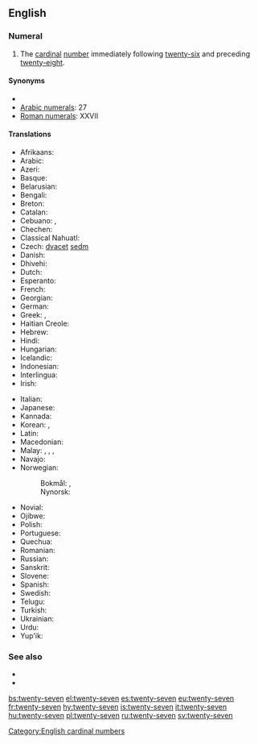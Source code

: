 ==English==
{{cardinalbox|en|26|27|28|twenty-six|twenty-eight|ord=twenty-seventh}}

===Numeral===
{{head|en|numeral}}

# The [[cardinal]] [[number]] immediately following [[twenty-six]] and preceding [[twenty-eight]].

====Synonyms====
* {{l|en|seven and twenty}}
* [[w:Arabic numerals|Arabic numerals]]: 27
* [[w:Roman numerals|Roman numerals]]: XXVII

====Translations====
{{trans-top|twenty-seven}}
* Afrikaans: {{t|af|sewe-en-twintig}}
* Arabic: {{t|ar|سَبْعَة وَعِشْرُون|tr=sabʿa wa-ʿišrūn}}
* Azeri: {{t+|az|iyirmi yeddi}}
* Basque: {{t+|eu|hogeita zazpi}}
* Belarusian: {{t|be|два́ццаць сем|sc=Cyrl}}
* Bengali: {{t|bn|সাতাশ|tr=shatash|sc=Beng}}
* Breton: {{t|br|seizh-warn-ugent}}
* Catalan: {{t+|ca|vint-i-set}}
* Cebuano: {{t|ceb|kawhaa'g pito}}, {{t|ceb|baynete syete}}
* Chechen: {{t|ce|ткъе ворхI|tr=tqe vorh}}
* Classical Nahuatl: {{t|nci|cempōhualli onchicōme}}
* Czech: [[dvacet]] [[sedm]]
* Danish: {{t|da|syvogtyve}}
* Dhivehi: {{t|dv|ހަތާވީސް}}
* Dutch: {{t+|nl|zevenentwintig}}
* Esperanto: {{t|eo|dudek sep}}
* French: {{t+|fr|vingt-sept|m}}
* Georgian: {{t|ka|ოცდაშვიდი}}
* German: {{t|de|siebenundzwanzig}}
* Greek: {{t|el|είκοσι εφτά}}, {{t|el|είκοσι επτά}}
* Haitian Creole: {{t|ht|vennsèt}}
* Hebrew: {{t|he|עשרים־ושבעה|tr=esrím və-šivá}}
* Hindi: {{t+|hi|सत्ताईस|tr=sattaaees}}
* Hungarian: {{t+|hu|huszonhét}}
* Icelandic: {{t+|is|tuttugu og sjö}}
* Indonesian: {{t|id|dua puluh tujuh}}
* Interlingua: {{t|ia|vinti-septe}}
* Irish: {{t|ga|fiche a seacht}}
{{trans-mid}}
* Italian: {{t+|it|ventisette|m}}
* Japanese: {{t|ja|二十七|tr=にじゅうなな, ni-jū-nána}}
* Kannada: {{t|kn|ಇಪ್ಪತ್ತೇಳು|sc=Knda}}
* Korean: {{t|ko|스물일곱|tr=seumul ilgob|sc=Kore}}, {{t+|ko|이십칠|tr=isibchil|sc=Kore}}
* Latin: {{t|la|vigintiseptem}}
* Macedonian: {{t|mk|дваесет и седум|tr=dváeset i sédum}}
* Malay: {{t|ms|dua puluh tujuh}}, {{t|ms|dua puluh pitu}}, {{t|ms|tujuh likur}}, {{t|ms|pitu likur}}
* Navajo: {{t|nv|naadįįtsostsʼid}}
* Norwegian:
*: Bokmål: {{t|no|tjuesyv}}, {{t|no|tjuesju}}
*: Nynorsk: {{t|nn|tjuesju}}
* Novial: {{t|nov|duanti-set}}
* Ojibwe: {{t|oj|niishtana-ashi-niizhwaaswi}}
* Polish: {{t|pl|dwadzieścia siedem}}
* Portuguese: {{t|pt|vinte e sete|m}}
* Quechua: {{t|qu|iskay chunka qanchisniyuq}}
* Romanian: {{t|ro|douăzeci și șapte}}
* Russian: {{t+|ru|два́дцать се́мь}}
* Sanskrit: {{t+|sa|सप्तविंशति|f|tr=saptaviṃśati|sc=Deva}}
* Slovene: {{t|sl|sedemindvajset}}
* Spanish: {{t+|es|veintisiete}}
* Swedish: {{t+|sv|tjugosju}}
* Telugu: {{t|te|ఇరవై ఏడు|tr=iravai EDu}}
* Turkish: {{t+|tr|yirmi yedi}}
* Ukrainian: {{t|uk|два́дцять сім|sc=Cyrl}}
* Urdu: {{t|ur|ستائیس|tr=sattaaees}}
* Yup'ik: {{t|esu|yuinaq malrunlegen}}
{{trans-bottom}}

===See also===
* {{l|en|twenty-six}}
* {{l|en|twenty-eight}}

[[Category:English cardinal numbers]]

[[bs:twenty-seven]]
[[el:twenty-seven]]
[[es:twenty-seven]]
[[eu:twenty-seven]]
[[fr:twenty-seven]]
[[hy:twenty-seven]]
[[is:twenty-seven]]
[[it:twenty-seven]]
[[hu:twenty-seven]]
[[pl:twenty-seven]]
[[ru:twenty-seven]]
[[sv:twenty-seven]]